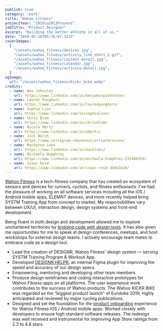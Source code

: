 ```yaml
---
publish: true
category: "work"
title: "Wahoo Fitness"
projectYear: "2019\u2013Present"
jobTitle: "Product Designer"
excerpt: "Building the better athlete in all of us."
date: "2019-03-16T05:35:07.322Z"
coverImages:
  [
    "/assets/wahoo_fitness/devices.jpg",
    "/assets/wahoo_fitness/activity_link_short_2.gif",
    "/assets/wahoo_fitness/content-detail.jpg",
    "/assets/wahoo_fitness/calendar.jpg",
    "/assets/wahoo_fitness/activity-detail.jpg",
  ]
ogImage:
  url: "/assets/wahoo_fitness/kickr_bike.webp"
credits:
  - name: Ben Johnston
    url: https://www.linkedin.com/in/benjaminpjohnston/
  - name: Lauren Pangborn
    url: https://www.linkedin.com/in/laurenpangborn/
  - name: Sophie Linn
    url: https://www.linkedin.com/in/sophielinn/
  - name: Chris Blom
    url: https://www.linkedin.com/in/chrisblom/
  - name: Nicole Mertz
    url: https://www.linkedin.com/in/nmertz/
  - name: Jack Walsh
    url: https://www.instagram.com/ennuicartierbresson/
  - name: Mackenna Lees
    url: https://www.linkedin.com/in/macklees/
  - name: Michaela Humphrey
    url: https://www.linkedin.com/in/michaela-humphrey-23148b154/
  - name: Isaac Reid
    url: https://www.linkedin.com/in/isaac-reid-3b651b20/
---
```


<GalleryComposable>
  <ImageWithCaption
    src={"/assets/wahoo_fitness/kickr_bike.webp"}
    caption="The KICKR BIKE, KICKR DESK, KICKR HEADWIND and SYSTM, all working in unison to help athletes train smarter, not harder."
    span={1}
  />
  <ImageWithCaption
    src={"/assets/wahoo_fitness/onboarding.jpg"}
    caption="Product discovery, pairing and onboarding."
    span={1}
  />
  <ImageWithCaption
    src={"/assets/wahoo_fitness/loupe.jpeg"}
    caption="Demo-ing work in front of prototyping nerds in Framer Loupe, Amsterdam, 2019"
    span={1}
  />
  <ImageWithCaption
    src={"/assets/wahoo_fitness/devices.jpg"}
    caption="Product devices onboarding and setup flow."
    span={1}
  />
  <ImageWithCaption
    src={"/assets/wahoo_fitness/profile.jpg"}
    caption="Every athlete is built different, so their profile numbers can vary after each fitness test."
    span={1}
  />
  <ImageWithCaption
    src={"/assets/wahoo_fitness/activity-detail.jpg"}
    caption="Activity detail view shows an overview of the athlete's recorded effort."
    span={1}
  />
  <ImageWithCaption
    src={"/assets/wahoo_fitness/content-detail.jpg"}
    caption="Content detail view shows the workout profile. The colors indicate power zones that are tailored to the user's capabilities."
    span={1}
  />
  <ImageWithCaption
    src={"/assets/wahoo_fitness/calendar.jpg"}
    caption="When athletes sign up to a training plan, they are added on to the SYSTM calendar."
    span={1}
  />
  <ImageWithCaption
    src={"/assets/wahoo_fitness/progress-history.jpg"}
    caption="This view displays the athlete's entire activity history so they can go back and analyze, export and share them."
    span={2}
  />
  <ImageWithCaption
    src={"/assets/wahoo_fitness/library-channel-grid.jpg"}
    caption="ProRides are an immersive ride experience, putting you right in the middle of the action! "
    span={1}
  />
  <ImageWithCaption
    src={"/assets/wahoo_fitness/library-channel-list.jpg"}
    caption="We've used 4DP to match the athlete's workout power targets to the actual power profile from our pro riders' races!  Athlete's get to experience exactly what our pro rider experienced, but relative to their own abilities."
    span={1}
  />
  <VideoWithCaption
    src="/assets/wahoo_fitness/plugin_theme_swap.mp4"
    caption="DESIGNR HELPR – A Figma plugin I built to assist with speeding up spec work."
    autoplay={false}
    span={1}
  />
  <VideoWithCaption
    src="/assets/wahoo_fitness/activity_link_with_confirm.mp4"
    caption="An early interactive prototype to enhance our Calendar drag and drop functionalty for activity linking. This one had a confirmation screen to create some intentional friction for the user action."
    autoplay={false}
    span={1}
  />
  <VideoWithCaption
    src="/assets/wahoo_fitness/activity_link_without_confirm.mp4"
    caption="Another prototype for initiating activity linking. This one does not include the confirmation modal."
    autoplay={false}
    span={1}
  />
</GalleryComposable>

[Wahoo Fitness](https://wahoofitness.com) is a tech-fitness company that has created an ecosystem of sensors and devices for runners, cyclists, and fitness enthusiasts. I've had the pleasure of working on all software services including all the iOS / Android mobile apps, ELEMNT devices, and more recently helped bring SYSTM Training App from concept to market. My responsibilities vary between UX/UI, interaction design, design systems and front-end development.

Being fluent in both design and development allowed me to explore unchartered territories by [bridging code with design tools](https://medium.com/wahoo-product-design/blurring-the-lines-between-prototype-and-real-product-4687b624442d). It has also given me opportunities for me to speak at design conferences, meetups, and host workshops for external design teams. I actively encourage team mates to embrace code as a design tool.

- Lead the creation of DESIGNR, Wahoo Fitness' design system — serving SYSTM Training Program & Workout App.
- Developed [DESIGNR HELPR](https://github.com/aboutjax/designr-figma-plugin), an internal Figma plugin for improving the speed and accuracy of our design specs.
- Empowering, mentoring and developing other team members.
- Produce design wireframes and coding interactive prototypes for Wahoo Fitness apps on all platforms. The user experience work contributes to the success of Wahoo products. The Wahoo KICKR BIKE was regarded as the “biggest product launch” of Eurobike 2019, highly anticipated and reviewed by major cycling publications.
- Designed and set the foundation for the [product onboarding](https://medium.com/wahoo-product-design/new-on-wahoo-setup-wizard-b900f290c322) experience for Wahoo Fitness iOS / Android mobile apps. Worked closely with developers to ensure high standard software releases. The redesign was well received and instrumental for improving App Store ratings from 2.3 to 4.8 stars.

